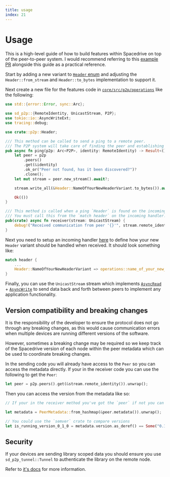 ```yaml
---
title: usage
index: 21
---
```


# Usage

This is a high-level guide of how to build features within Spacedrive on top of the peer-to-peer system. I would recommend referring to this [example PR](https://github.com/spacedriveapp/spacedrive/pull/2523) alongside this guide as a practical reference.

Start by adding a new variant to [`Header` enum](https://github.com/spacedriveapp/spacedrive/blob/main/core/src/p2p/protocol.rs) and adjusting the `Header::from_stream` and `Header::to_bytes` implementation to support it.

Next create a new file for the features code in [`core/src/p2p/operations`](https://github.com/spacedriveapp/spacedrive/tree/main/core/src/p2p/operations) like the following:

```rust
use std::{error::Error, sync::Arc};

use sd_p2p::{RemoteIdentity, UnicastStream, P2P};
use tokio::io::AsyncWriteExt;
use tracing::debug;

use crate::p2p::Header;

/// This method can be called to send a ping to a remote peer.
/// The P2P system will take care of finding the peer and establishing a connection.
pub async fn ping(p2p: Arc<P2P>, identity: RemoteIdentity) -> Result<(), Box<dyn Error>> {
	let peer = p2p
		.peers()
		.get(&identity)
		.ok_or("Peer not found, has it been discovered?")?
		.clone();
	let mut stream = peer.new_stream().await?;

	stream.write_all(&Header::NameOfYourNewHeaderVariant.to_bytes()).await?;

	Ok(())
}

/// This method is called when a ping `Header` is found on the incoming request.
/// You must call this from the `match header` on the incoming handler.
pub(crate) async fn receiver(stream: UnicastStream) {
	debug!("Received communication from peer '{}'", stream.remote_identity());
}
```

Next you need to setup an incoming handler [here](https://github.com/spacedriveapp/spacedrive/blob/4a62d268efea7dd6ff573531b1e2b2970c7ba562/core/src/p2p/manager.rs#L306) to define how your new `Header` variant should be handled when received. It should look something like:

```rust
match header {
	...
	Header::NameOfYourNewHeaderVariant => operations::name_of_your_new_file::receiver(stream).await;
}
```

Finally, you can use the `UnicastStream` stream which implements [`AsyncRead`](https://docs.rs/tokio/latest/tokio/io/trait.AsyncRead.html) + [`AsyncWrite`](https://docs.rs/tokio/latest/tokio/io/trait.AsyncWrite.html) to send data back and forth between peers to implement any application functionality.

## Version compatibility and breaking changes

It is the responsibility of the developer to ensure the protocol does not go through any breaking changes, as this would cause communication errors when multiple devices are running different versions of the software.

However, sometimes a breaking change may be required so we keep track of the Spacedrive version of each node within the peer metadata which can be used to coordinate breaking changes.

In the sending code you will already have access to the `Peer` so you can access the metadata directly. If your in the receiver code you can use the following to get the `Peer`:

```rust
let peer = p2p.peers().get(&stream.remote_identity()).unwrap();
```

Then you can access the version from the metadata like so:

```rust
// If your in the receiver method you've got the `peer` if not you can get it from the P2P system:

let metadata = PeerMetadata::from_hashmap(&peer.metadata()).unwrap();

// You could use the `semver` crate to compare versions
let is_running_version_0_1_0 = metadata.version.as_deref() == Some("0.1.0");
```

## Security

If your devices are sending library scoped data you should ensure you use `sd_p2p_tunnel::Tunnel` to authenticate the library on the remote node.

Refer to [it's docs](/docs/developers/p2p/sd_p2p_tunnel) for more information.
